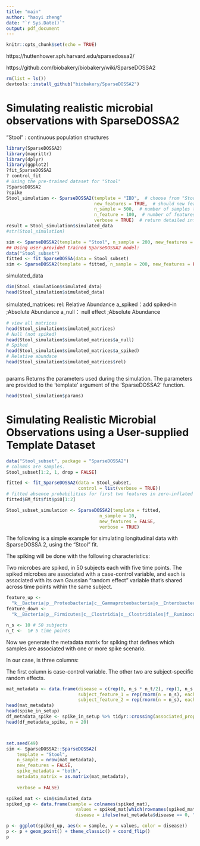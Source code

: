 ```yaml
---
title: "main"
author: "haoyi zheng"
date: "`r Sys.Date()`"
output: pdf_document
---
```


```r
knitr::opts_chunk$set(echo = TRUE)
```

https://huttenhower.sph.harvard.edu/sparsedossa2/

https://github.com/biobakery/biobakery/wiki/SparseDOSSA2
```r
rm(list = ls())
devtools::install_github("biobakery/SparseDOSSA2")
```
# Simulating realistic microbial observations with SparseDOSSA2
"Stool" : continuous population structures

```r
library(SparseDOSSA2)
library(magrittr)
library(dplyr)
library(ggplot2)
?fit_SparseDOSSA2
? control_fit
# Using the pre-trained dataset for "Stool"
?SparseDOSSA2
?spike
Stool_simulation <- SparseDOSSA2(template = "IBD",  # choose from "Stool", "Vaginal" or "IBD"
                                 new_features = TRUE,  # should new features be simulated
                                 n_sample = 500,  # number of samples to simulate
                                 n_feature = 100,  # number of features to simulate (when 'new_features = TRUE')
                                 verbose = TRUE)  # return detailed info
result = Stool_simulation$simulated_data
#str(Stool_simulation)
```

```r
sim <- SparseDOSSA2(template = "Stool", n_sample = 200, new_features = FALSE)
## Using user-provided trained SparseDOSSA2 model:
data("Stool_subset")
fitted <- fit_SparseDOSSA(data = Stool_subset)
sim <- SparseDOSSA2(template = fitted, n_sample = 200, new_features = FALSE)
```


simulated_data
```r
dim(Stool_simulation$simulated_data)
head(Stool_simulation$simulated_data)
```


simulated_matrices:
  rel: Relative Abundance
  a_spiked：add spiked-in ;Absolute Abundance
  a_null： null effect ;Absolute Abundance
```r
# view all matrices
head(Stool_simulation$simulated_matrices)
# Null (not spiked)
head(Stool_simulation$simulated_matrices$a_null)
# Spiked
head(Stool_simulation$simulated_matrices$a_spiked)
# Relative abundace
head(Stool_simulation$simulated_matrices$rel)



```

params
Returns the parameters used during the simulation. The parameters are provided to the 'template' argument of the 'SparseDOSSA2' function.
```r
head(Stool_simulation$params)
```

#  Simulating Realistic Microbial Observations using a User-supplied Template Dataset

```r
data("Stool_subset", package = "SparseDOSSA2")
# columns are samples.
Stool_subset[1:2, 1, drop = FALSE]

fitted <- fit_SparseDOSSA2(data = Stool_subset,
                           control = list(verbose = TRUE))
# fitted absence probabilities for first two features in zero-inflated model 
fitted$EM_fit$fit$pi0[1:2]

Stool_subset_simulation <- SparseDOSSA2(template = fitted, 
                                   n_sample = 10, 
                                   new_features = FALSE,
                                   verbose = TRUE)
```

The following is a simple example for simulating longitudinal data with SparseDOSSA 2, using the "Stool" fit.

The spiking will be done with the following characteristics:

Two microbes are spiked, in 50 subjects each with five time points.
The spiked microbes are associated with a case-control variable, and each is associated with its own Gaussian "random effect" variable that's shared across time points within the same subject.

```r
feature_up <- 
  "k__Bacteria|p__Proteobacteria|c__Gammaproteobacteria|o__Enterobacteriales|f__Enterobacteriaceae|g__Escherichia|s__Escherichia_coli"
feature_down <- 
  "k__Bacteria|p__Firmicutes|c__Clostridia|o__Clostridiales|f__Ruminococcaceae|g__Faecalibacterium|s__Faecalibacterium_prausnitzii"

n_s <- 10 # 50 subjects
n_t <-  1# 5 time points


```

Now we generate the metadata matrix for spiking that defines which samples are associated with one or more spike scenario.

In our case, is three columns:

The first column is case-control variable.
The other two are subject-specific random effects.

```r
mat_metadata <- data.frame(disease = c(rep(0, n_s * n_t/2), rep(1, n_s * n_t /2 )),
                           subject_feature_1 = rep(rnorm(n = n_s), each = n_t),
                           subject_feature_2 = rep(rnorm(n = n_s), each = n_t))
head(mat_metadata)
head(spike_in_setup)
df_metadata_spike <- spike_in_setup %>% tidyr::crossing(associated_property = c("prevalence", "abundance"))
head(df_metadata_spike, n = 20)



set.seed(49)
sim <- SparseDOSSA2::SparseDOSSA2(
    template = "Stool",
    n_sample = nrow(mat_metadata), 
    new_features = FALSE,
    spike_metadata = "both",
    metadata_matrix = as.matrix(mat_metadata), 
    
    verbose = FALSE)

spiked_mat <- sim$simulated_data
spiked_up <- data.frame(sample = colnames(spiked_mat),
                          values = spiked_mat[which(rownames(spiked_mat) == feature_up),],
                          disease = ifelse(mat_metadata$disease == 0, "control", "case"))

p <- ggplot(spiked_up, aes(x = sample, y = values, color = disease))
p <- p + geom_point() + theme_classic() + coord_flip()
p

```



